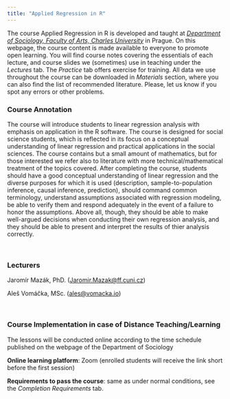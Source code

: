 ```yaml
---
title: "Applied Regression in R"
---
```


The course Applied Regression in R is developed and taught at [*Department of Sociology, Faculty of Arts, Charles University*](https://ksoc.ff.cuni.cz/) in Prague.
On this webpage, the course content is made available to everyone to promote open learning. You will find course notes covering the essentials of each lecture, and course slides we (sometimes) use in teaching under the *Lectures* tab.
The *Practice* tab offers exercise for training. All data we use throughout the course can be downloaded in *Materials* section, where you can also find the list of recommended literature.
Please, let us know if you spot any errors or other problems.   

### Course Annotation

The course will introduce students to linear regression analysis with emphasis on application in the R software.
The course is designed for social science students, which is reflected in its focus on a conceptual understanding of linear regression and practical applications in the social sciences.
The course contains but a small amount of mathematics, but for those interested we refer also to literature with more technical/mathematical treatment of the topics covered.
After completing the course, students should have a good conceptual understanding of linear regression and the diverse purposes for which it is used (description, sample-to-population inference, causal inference, prediction), should command common terminology, understand assumptions associated with regression modeling, be able to verify them and respond adequately in the event of a failure to honor the assumptions.
Above all, though, they should be able to make well-argued decisions when conducting their own regression analysis, and they should be able to present and interpret the results of thier analysis correctly.

<br>

### Lecturers

Jaromír Mazák, PhD. ([Jaromir.Mazak\@ff.cuni.cz](mailto:Jaromir.Mazak@ff.cuni.cz){.email})

Aleš Vomáčka, MSc. ([ales\@vomacka.io](mailto:alesvomacka@seznam.cz){.email})

<br>

### Course Implementation in case of Distance Teaching/Learning

The lessons will be conducted online according to the time schedule published on the webpage of the Department of Sociology

**Online learning platform**: Zoom (enrolled students will receive the link short before the first session)

**Requirements to pass the course**: same as under normal conditions, see the *Completion Requirements* tab.
